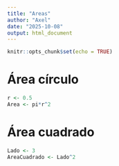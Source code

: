 ```yaml
---
title: "Areas"
author: "Axel"
date: "2025-10-08"
output: html_document
---
```


```r
knitr::opts_chunk$set(echo = TRUE)
```

# Área círculo

```r
r <- 0.5
Area <- pi*r^2
```

# Área cuadrado

```r
Lado <- 3
AreaCuadrado <- Lado^2
```



